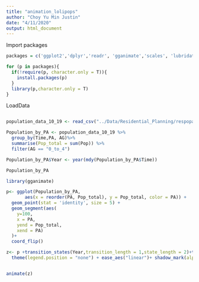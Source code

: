 ```yaml
---
title: "animation_lolipops"
author: "Choy Yu Min Justin"
date: "4/11/2020"
output: html_document
---
```


Import packages
```r
packages = c('ggplot2','dplyr','readr', 'gganimate','scales', 'lubridate','animation','stringr','gapminder','png','gifski')

for (p in packages){
  if(!require(p, character.only = T)){
    install.packages(p)
  }
  library(p,character.only = T)
}

```

LoadData
```r
```


```r
population_data_10_19 <- read_csv("../Data/Residential_Planning/respopagesextod2011to2019.csv")

Population_by_PA <- population_data_10_19 %>%
  group_by(Time,PA, AG)%>%
  summarise(Pop_total = sum(Pop)) %>%
  filter(AG == "0_to_4")

Population_by_PA$Year <- year(mdy(Population_by_PA$Time))

Population_by_PA
```

```r

library(gganimate)

p<- ggplot(Population_by_PA,
       aes(x = reorder(PA, Pop_total), y = Pop_total, color = PA)) +
  geom_point(stat = 'identity', size = 5) +
  geom_segment(aes(
    y=100,
    x = PA,
    yend = Pop_total,
    xend = PA)
  )+
  coord_flip() 
```


```r
z<- p +transition_states(Year,transition_length = 1,state_length = 2)+transition_time(Year)+labs(title = "Year: {as.integer(frame_time)}") +
  theme(legend.position = "none") + ease_aes("linear")+ shadow_mark(alpha = 0.3, size = 0.5)


animate(z)
```
```r

```


